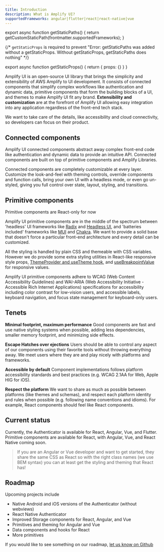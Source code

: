```yaml
---
title: Introduction
description: What is Amplify UI?
supportedFrameworks: angular|flutter|react|react-native|vue
---
```



export async function getStaticPaths() {
  return getCustomStaticPath(frontmatter.supportedFrameworks);
}

{/*  `getStaticProps` is required to prevent "Error: getStaticPaths was added without a getStaticProps. Without getStaticProps, getStaticPaths does nothing" */}

export async function getStaticProps() {
  return { props: {} }
}

Amplify UI is an open-source UI library that brings the simplicity and extensibility of AWS Amplify to UI development. It consists of connected components that simplify complex workflows like authentication and dynamic data, primitive components that form the building blocks of a UI, and themes to make Amplify UI fit any brand. **Extensibility and customization** are at the forefront of Amplify UI allowing easy integration into any application regardless of the front-end tech stack. 

We want to take care of the details, like accessibility and cloud connectivity, so developers can focus on their product.

## Connected components

Amplify UI connected components abstract away complex front-end code like authentication and dynamic data to provide an intuitive API. Connected components are built on top of primitive components and Amplify Libraries. 

Connected components are completely customizable at every layer. Customize the look-and-feel with theming controls, override components and function calls, bring your own UI with a headless mode, or even go un-styled, giving you full control over state, layout, styling, and transitions.

## Primitive components

<Alert role="none" variation="info">
  Primitive components are React-only for now
</Alert>

Amplify UI primitive components are in the middle of the spectrum between 'headless' UI frameworks like [Radix](https://www.radix-ui.com/) and [Headless UI](https://headlessui.com/), and 'batteries included' frameworks like [MUI](https://mui.com/) and [Chakra](https://chakra-ui.com/). We want to provide a solid base that doesn't force a particular front-end architecture and every detail can be customized.

All the styling is handled by plain CSS and themeable with CSS variables. However we do provide some extra styling utilities in React-like responsive style props, [ThemeProvider and useTheme hook](/react/theming), and [useBreakpointValue](/react/theming/responsive#usebreakpointvalue) for responsive values.

Amplify UI primitive components adhere to WCAG (Web Content Accessibility Guidelines) and WAI-ARIA (Web Accessibility Initiative - Accessible Rich Internet Applications) specifications for accessibility including color contrast for low-vision users, and accessible labels, keyboard navigation, and focus state management for keyboard-only users. 

## Tenets

**Minimal footprint, maximum performance**
Good components are fast and use native styling systems when possible, adding less dependencies, smaller memory footprint, and minimizing side effects.

**Escape Hatches over ejections**
Users should be able to control any aspect of our components using their favorite tools without throwing everything away. We meet users where they are and play nicely with platforms and frameworks.

**Accessible by default**
Component implementations follows platform accessibility standards and best practices (e.g. WCAG 2.1AA for Web, Apple HIG for iOS).

**Respect the platform**
We want to share as much as possible between platforms (like themes and schemas), and respect each platform identity and rules when possible (e.g. following name conventions and idioms). For example, React components should feel like React components.

## Current status

Currently, the Authenticator is available for React, Angular, Vue, and Flutter. Primitive components are available for React, with Angular, Vue, and React Native coming soon. 

> If you are an Angular or Vue developer and want to get started, they share the same CSS as React so with the right class names
> (we use BEM syntax) you can at least get the styling and theming that React has!

## Roadmap

Upcoming projects include

* Native Android and iOS versions of the Authenticator (without webviews)
* React Native Authenticator
* Improved Storage components for React, Angular, and Vue
* Primitives and theming for Angular and Vue
* Data components and hooks for React
* More primitives

If you would like to see something on our roadmap, [let us know on Github](https://github.com/aws-amplify/amplify-ui/discussions)
